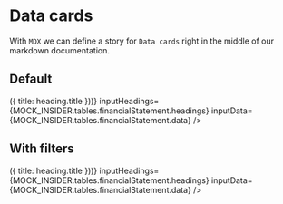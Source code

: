 
<Meta title="Design system|Data cards" component={DataCards} />

# Data cards

With `MDX` we can define a story for `Data cards` right in the middle of our markdown documentation.

## Default

<Story name="default - with select">
  <DataCardsWrapper
    inputChips={MOCK_INSIDER.tables.company.headings.map(heading => ({
      title: heading.title
    }))}
    inputHeadings={MOCK_INSIDER.tables.financialStatement.headings}
    inputData={MOCK_INSIDER.tables.financialStatement.data}
  />
</Story>

## With filters

<Story name="with filters - with select">
  <DataCardsWrapper
    inputChips={MOCK_INSIDER.tables.company.headings.map(heading => ({
      title: heading.title
    }))}
    inputHeadings={MOCK_INSIDER.tables.financialStatement.headings}
    inputData={MOCK_INSIDER.tables.financialStatement.data}
  />
</Story>
